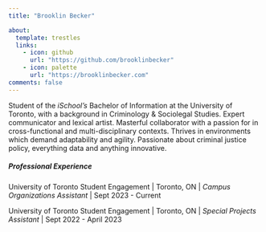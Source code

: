 ```yaml
---
title: "Brooklin Becker"

about: 
  template: trestles
  links: 
    - icon: github
      url: "https://github.com/brooklinbecker"
    - icon: palette
      url: "https://brooklinbecker.com"
comments: false
---
```


Student of the *iSchool's* Bachelor of Information at the University of Toronto, with a background in Criminology & Sociolegal Studies. Expert communicator and lexical artist. Masterful collaborator with a passion for in cross-functional and multi-disciplinary contexts. Thrives in environments which demand adaptability and agility. Passionate about criminal justice policy, everything data and anything innovative.

##### Professional Experience

University of Toronto Student Engagement \| Toronto, ON \| *Campus Organizations Assistant* \| Sept 2023 - Current

University of Toronto Student Engagement \| Toronto, ON \| *Special Projects Assistant* \| Sept 2022 - April 2023
